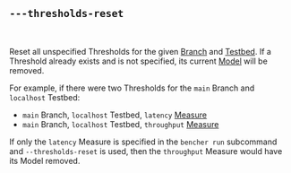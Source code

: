 ## `---thresholds-reset`

<br />

Reset all unspecified Thresholds for the given [Branch][branch] and [Testbed][testbed].
If a Threshold already exists and is not specified, its current [Model][model] will be removed.

For example, if there were two Thresholds for the `main` Branch and `localhost` Testbed:
- `main` Branch, `localhost` Testbed, `latency` [Measure][measure]
- `main` Branch, `localhost` Testbed, `throughput` [Measure][measure]

If only the `latency` Measure is specified in the `bencher run` subcommand
and `--thresholds-reset` is used,
then the `throughput` Measure would have its Model removed.

[branch]: /docs/explanation/branch-selection/#--branch-branch
[testbed]: /docs/explanation/bencher-run/#--testbed-testbed
[model]: /docs/explanation/benchmarking/#model
[measure]: /docs/explanation/benchmarking/#measure
